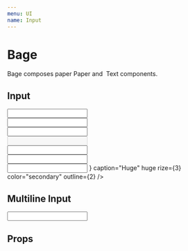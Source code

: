 ```yaml
---
menu: UI
name: Input
---
```



# Bage

<span>
  Bage composes paper <Link to="/rkta/packages-ui-src-paper-paper">Paper</Link> and&nbsp;
  <Link to="/rkta/packages-ui-src-text-text">Text</Link> components.
</span>

## Input

<Playground>
  <Input caption="Tiny" tiny outline={1} />
  <br />
  <Input caption="Small" small />
  <br />
  <Input caption="Normal" />
  <br />
  <Input caption="Disabled" disabled />
  <br />
  <Input caption="Read Only" readOnly />
  <br />
  <Input caption="Big" big fancy fitAll color="error" />
  <br />
  <Input
    append={
      <Addon>
        <New />
      </Addon>
    }
    caption="Huge"
    huge
    rize={3}
    color="secondary"
    outline={2}
  />
</Playground>

## Multiline Input

<Playground>
  <Input autoheight multiline caption="Multiline" bgColor="color3" rize={1} maxRows={4} />
</Playground>

## Props

<Props of={Input} />
